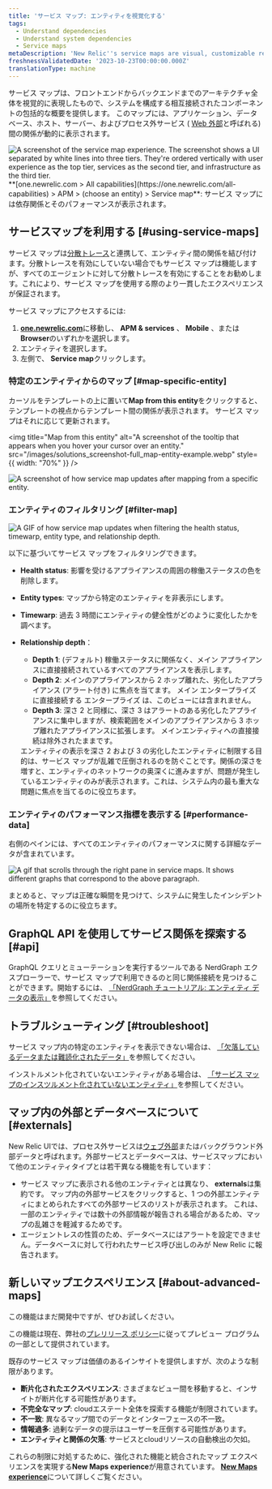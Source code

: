 ```yaml
---
title: 'サービス マップ: エンティティを視覚化する'
tags:
  - Understand dependencies
  - Understand system dependencies
  - Service maps
metaDescription: 'New Relic''s service maps are visual, customizable representations of your application architecture.'
freshnessValidatedDate: '2023-10-23T00:00:00.000Z'
translationType: machine
---
```


サービス マップは、フロントエンドからバックエンドまでのアーキテクチャ全体を視覚的に表現したもので、システムを構成する相互接続されたコンポーネントの包括的な概要を提供します。 このマップには、アプリケーション、データベース、ホスト、サーバー、およびプロセス外サービス ( [Web 外部](#externals)と呼ばれる) 間の関係が動的に表示されます。

<img title="Service map experience" alt="A screenshot of the service map experience. The screenshot shows a UI separated by white lines into three tiers. They're ordered vertically with user experience as the top tier, services as the second tier, and infrastructure as the third tier." src="/images/Solutions_screenshot-full_service-map.webp" />

<figcaption>
  <DNT>**[one.newrelic.com &gt; All capabilities](https://one.newrelic.com/all-capabilities) &gt; APM &gt; (choose an entity) &gt; Service map**</DNT>: サービス マップには依存関係とそのパフォーマンスが表示されます。
</figcaption>

## サービスマップを利用する [#using-service-maps]

サービス マップは[分散トレース](/docs/apm/distributed-tracing/getting-started/introduction-distributed-tracing)と連携して、エンティティ間の関係を結び付けます。分散トレースを有効にしていない場合でもサービス マップは機能しますが、すべてのエージェントに対して分散トレースを有効にすることをお勧めします。これにより、サービス マップを使用する際のより一貫したエクスペリエンスが保証されます。

サービス マップにアクセスするには:

1. <DNT>**[one.newrelic.com](https://one.newrelic.com/all-capabilities)**</DNT>に移動し、 <DNT>**APM &amp; services**</DNT> 、 <DNT>**Mobile**</DNT> 、または<DNT>**Browser**</DNT>のいずれかを選択します。
2. エンティティを選択します。
3. 左側で、 <DNT>**Service map**</DNT>クリックします。

### 特定のエンティティからのマップ [#map-specific-entity]

カーソルをテンプレートの上に置いて<DNT>**Map from this entity**</DNT>をクリックすると、テンプレートの視点からテンプレート間の関係が表示されます。 サービス マップはそれに応じて更新されます。

<img title="Map from this entity" alt="A screenshot of the tooltip that appears when you hover your cursor over an entity." src="/images/solutions_screenshot-full_map-entity-example.webp" style={{ width: "70%" }} />

<img title="Example of map from this entity" alt="A screenshot of how service map updates after mapping from a specific entity." src="/images/solutions_screenshot-crop_mapfromthisentityexample.webp" />

### エンティティのフィルタリング [#filter-map]

<img title="Search, filter, and explore your entities" alt="A GIF of how service map updates when filtering the health status, timewarp, entity type, and relationship depth." src="/images/solutions_screenshot-full_filter-service-map.gif" />

以下に基づいてサービス マップをフィルタリングできます。

* <DNT>**Health status**</DNT>: 影響を受けるアプライアンスの周囲の稼働ステータスの色を削除します。

* <DNT>**Entity types**</DNT>: マップから特定のエンティティを非表示にします。

* <DNT>**Timewarp**</DNT>: 過去 3 時間にエンティティの健全性がどのように変化したかを調べます。

* <DNT>**Relationship depth**</DNT>：

  * <DNT>**Depth 1**</DNT>: (デフォルト) 稼働ステータスに関係なく、メイン アプライアンスに直接接続されているすべてのアプライアンスを表示します。
  * <DNT>**Depth 2**</DNT>: メインのアプライアンスから 2 ホップ離れた、劣化したアプライアンス (アラート付き) に焦点を当てます。 メイン エンタープライズ に直接接続する エンタープライズ は、このビューには含まれません。
  * <DNT>**Depth 3**</DNT>: 深さ 2 と同様に、深さ 3 はアラートのある劣化したアプライアンスに集中しますが、検索範囲をメインのアプライアンスから 3 ホップ離れたアプライアンスに拡張します。 メインエンティティへの直接接続は除外されたままです。

  <Callout variant="tip">
    エンティティの表示を深さ 2 および 3 の劣化したエンティティに制限する目的は、サービス マップが乱雑で圧倒されるのを防ぐことです。関係の深さを増すと、エンティティのネットワークの奥深くに進みますが、問題が発生しているエンティティのみが表示されます。これは、システム内の最も重大な問題に焦点を当てるのに役立ちます。
  </Callout>

### エンティティのパフォーマンス指標を表示する [#performance-data]

右側のペインには、すべてのエンティティのパフォーマンスに関する詳細なデータが含まれています。

<img title="Service maps right pane" alt="A gif that scrolls through the right pane in service maps. It shows different graphs that correspond to the above paragraph." src="/images/solutions_screenshot-full_service-maps-right-pane.gif" />

まとめると、マップは正確な瞬間を見つけて、システムに発生したインシデントの場所を特定するのに役立ちます。

## GraphQL API を使用してサービス関係を探索する [#api]

GraphQL クエリとミューテーションを実行するツールである NerdGraph エクスプローラーで、サービス マップで利用できるのと同じ関係接続を見つけることができます。開始するには、 [「NerdGraph チュートリアル: エンティティ データの表示」](/docs/apis/nerdgraph/examples/nerdgraph-entities-api-tutorial/)を参照してください。

## トラブルシューティング [#troubleshoot]

サービス マップ内の特定のエンティティを表示できない場合は、 [「欠落しているデータまたは難読化されたデータ」](/docs/troubleshooting-missing-or-obfuscated-data-new-relic-one)を参照してください。

インストルメント化されていないエンティティがある場合は、 [「サービス マップのインスツルメント化されていないエンティティ」](/docs/new-relic-solutions/new-relic-one/ui-data/service-maps/uninstrumented-entities-service-maps)を参照してください。

## マップ内の外部とデータベースについて [#externals]

New Relic UIでは、プロセス外サービスは[ウェブ外部](/docs/using-new-relic/welcome-new-relic/get-started/glossary#web-external)またはバックグラウンド外部データと呼ばれます。外部サービスとデータベースは、サービスマップにおいて他のエンティティタイプとは若干異なる機能を有しています：

* サービス マップに表示される他のエンティティとは異なり、 <DNT>**externals**</DNT>は集約です。 マップ内の外部サービスをクリックすると、1 つの外部エンティティにまとめられたすべての外部サービスのリストが表示されます。 これは、一部のエンティティでは数十の外部情報が報告される場合があるため、マップの乱雑さを軽減するためです。
* エージェントレスの性質のため、データベースにはアラートを設定できません。データベースに対して行われたサービス呼び出しのみが New Relic に報告されます。

## 新しいマップエクスペリエンス [#about-advanced-maps]

<Callout title="プレビュー">
  この機能はまだ開発中ですが、ぜひお試しください。

  この機能は現在、弊社の[プレリリース ポリシー](/docs/licenses/license-information/referenced-policies/new-relic-pre-release-policy)に従ってプレビュー プログラムの一部として提供されています。
</Callout>

既存のサービス マップは価値のあるインサイトを提供しますが、次のような制限があります。

* **断片化されたエクスペリエンス**: さまざまなビュー間を移動すると、インサイトが断片化する可能性があります。
* **不完全なマップ**: cloudエステート全体を探索する機能が制限されています。
* **不一致**: 異なるマップ間でのデータとインターフェースの不一致。
* **情報過多**: 過剰なデータの提示はユーザーを圧倒する可能性があります。
* **エンティティと関係の欠落**: サービスとcloudリソースの自動検出の欠如。

これらの制限に対処するために、強化された機能と統合されたマップ エクスペリエンスを実現する<DNT>**New Maps experience**</DNT>が用意されています。 [<DNT>**New Maps experience**</DNT>](/docs/new-relic-solutions/new-relic-one/ui-data/advanced-maps)について詳しくご覧ください。